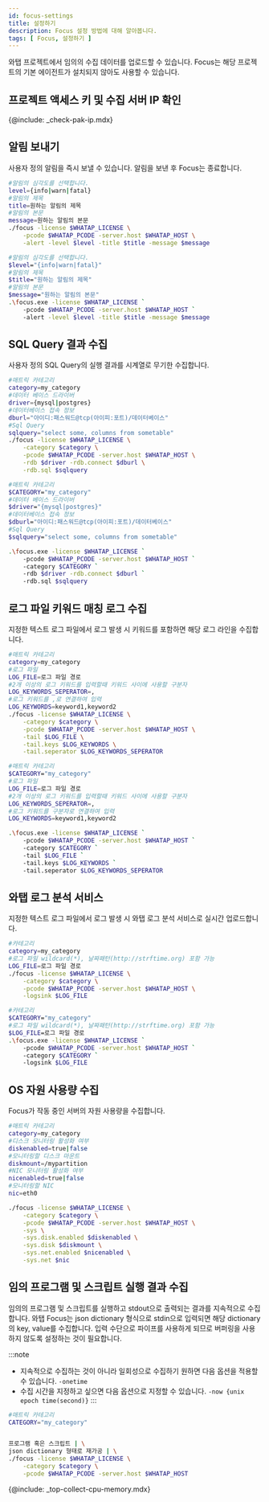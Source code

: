```yaml
---
id: focus-settings
title: 설정하기
description: Focus 설정 방법에 대해 알아봅니다.
tags: [ Focus, 설정하기 ]
---
```



와탭 프로젝트에서 임의의 수집 데이터를 업로드할 수 있습니다. Focus는 해당 프로젝트의 기본 에이전트가 설치되지 않아도 사용할 수 있습니다.

## 프로젝트 액세스 키 및 수집 서버 IP 확인

{@include: _check-pak-ip.mdx}

## 알림 보내기

사용자 정의 알림을 즉시 보낼 수 있습니다. 알림을 보낸 후 Focus는 종료합니다.

<Tabs groupId="operating-systems">
<TabItem value="lx" label="Linux Shell">

```bash title=SH
#알림의 심각도를 선택합니다.
level={info|warn|fatal}
#알림의 제목
title=원하는 알림의 제목
#알림의 본문
message=원하는 알림의 본문
./focus -license $WHATAP_LICENSE \
    -pcode $WHATAP_PCODE -server.host $WHATAP_HOST \
    -alert -level $level -title $title -message $message
```

</TabItem>
<TabItem value="wd" label="Windows Powershell">

```bash title='SH'
#알림의 심각도를 선택합니다.
$level="{info|warn|fatal}"
#알림의 제목
$title="원하는 알림의 제목"
#알림의 본문
$message="원하는 알림의 본문"
.\focus.exe -license $WHATAP_LICENSE `
    -pcode $WHATAP_PCODE -server.host $WHATAP_HOST `
    -alert -level $level -title $title -message $message
```

</TabItem>
</Tabs>

## SQL Query 결과 수집

사용자 정의 SQL Query의 실행 결과를 시계열로 무기한 수집합니다.

<Tabs groupId="operating-systems">
<TabItem value="lx" label="Linux Shell">

```bash title=SH
#매트릭 카테고리
category=my_category
#데이터 베이스 드라이버
driver={mysql|postgres}
#데이터베이스 접속 정보
dburl="아이디:패스워드@tcp(아이피:포트)/데이터베이스"
#Sql Query
sqlquery="select some, columns from sometable"
./focus -license $WHATAP_LICENSE \
    -category $category \
    -pcode $WHATAP_PCODE -server.host $WHATAP_HOST \
    -rdb $driver -rdb.connect $dburl \
    -rdb.sql $sqlquery
```

</TabItem>
<TabItem value="wd" label="Windows Powershell">

```bash title='SH'
#매트릭 카테고리
$CATEGORY="my_category"
#데이터 베이스 드라이버
$driver="{mysql|postgres}"
#데이터베이스 접속 정보
$dburl="아이디:패스워드@tcp(아이피:포트)/데이터베이스"
#Sql Query
$sqlquery="select some, columns from sometable"

.\focus.exe -license $WHATAP_LICENSE `
    -pcode $WHATAP_PCODE -server.host $WHATAP_HOST `
    -category $CATEGORY `
    -rdb $driver -rdb.connect $dburl `
    -rdb.sql $sqlquery
```

</TabItem>
</Tabs>

## 로그 파일 키워드 매칭 로그 수집

지정한 텍스트 로그 파일에서 로그 발생 시 키워드를 포함하면 해당 로그 라인을 수집합니다.

<Tabs groupId="operating-systems">
<TabItem value="lx" label="Linux Shell">

```bash title=SH
#매트릭 카테고리
category=my_category
#로그 파일
LOG_FILE=로그 파일 경로
#2개 이상의 로그 키워드를 입력할때 키워드 사이에 사용할 구분자
LOG_KEYWORDS_SEPERATOR=,
#로그 키워드를 ,로 연결하여 입력
LOG_KEYWORDS=keyword1,keyword2
./focus -license $WHATAP_LICENSE \
    -category $category \
    -pcode $WHATAP_PCODE -server.host $WHATAP_HOST \
    -tail $LOG_FILE \
    -tail.keys $LOG_KEYWORDS \
    -tail.seperator $LOG_KEYWORDS_SEPERATOR
```

</TabItem>
<TabItem value="wd" label="Windows Powershell">

```bash title='SH'
#매트릭 카테고리
$CATEGORY="my_category"
#로그 파일
LOG_FILE=로그 파일 경로
#2개 이상의 로그 키워드를 입력할때 키워드 사이에 사용할 구분자
LOG_KEYWORDS_SEPERATOR=,
#로그 키워드를 구분자로 연결하여 입력
LOG_KEYWORDS=keyword1,keyword2

.\focus.exe -license $WHATAP_LICENSE `
    -pcode $WHATAP_PCODE -server.host $WHATAP_HOST `
    -category $CATEGORY `
    -tail $LOG_FILE `
    -tail.keys $LOG_KEYWORDS `
    -tail.seperator $LOG_KEYWORDS_SEPERATOR
```

</TabItem>
</Tabs>

## 와탭 로그 분석 서비스

지정한 텍스트 로그 파일에서 로그 발생 시 와탭 로그 분석 서비스로 실시간 업로드합니다.

<Tabs groupId="operating-systems">
<TabItem value="lx" label="Linux Shell">

```bash title=SH
#카테고리
category=my_category
#로그 파일 wildcard(*), 날짜패턴(http://strftime.org) 포함 가능
LOG_FILE=로그 파일 경로
./focus -license $WHATAP_LICENSE \
    -category $category \
    -pcode $WHATAP_PCODE -server.host $WHATAP_HOST \
    -logsink $LOG_FILE
```

</TabItem>
<TabItem value="wd" label="Windows Powershell">

```bash title='SH'
#카테고리
$CATEGORY="my_category"
#로그 파일 wildcard(*), 날짜패턴(http://strftime.org) 포함 가능
$LOG_FILE=로그 파일 경로
.\focus.exe -license $WHATAP_LICENSE `
    -pcode $WHATAP_PCODE -server.host $WHATAP_HOST `
    -category $CATEGORY `
    -logsink $LOG_FILE
```

</TabItem>
</Tabs>

## OS 자원 사용량 수집

Focus가 작동 중인 서버의 자원 사용량을 수집합니다.

```bash title='Linux Shell'
#매트릭 카테고리
category=my_category
#디스크 모니터링 활성화 여부
diskenabled=true|false
#모니터링할 디스크 마운트
diskmount=/mypartition
#NIC 모니터링 활성화 여부
nicenabled=true|false
#모니터링할 NIC
nic=eth0

./focus -license $WHATAP_LICENSE \
    -category $category \
    -pcode $WHATAP_PCODE -server.host $WHATAP_HOST \
    -sys \
    -sys.disk.enabled $diskenabled \
    -sys.disk $diskmount \
    -sys.net.enabled $nicenabled \
    -sys.net $nic
```

## 임의 프로그램 및 스크립트 실행 결과 수집

임의의 프로그램 및 스크립트를 실행하고 stdout으로 출력되는 결과를 지속적으로 수집합니다. 와탭 Focus는 json dictionary 형식으로 stdin으로 입력되면 해당 dictionary의 key, value를 수집합니다. 입력 수단으로 파이프를 사용하게 되므로 버퍼링을 사용하지 않도록 설정하는 것이 필요합니다.

:::note
* 지속적으로 수집하는 것이 아니라 일회성으로 수집하기 원하면 다음 옵션을 적용할 수 있습니다. `-onetime`
* 수집 시간을 지정하고 싶으면 다음 옵션으로 지정할 수 있습니다. `-now {unix epoch time(second)}`
:::

```bash title='Linux Shell'
#매트릭 카테고리
CATEGORY="my_category"


프로그램 혹은 스크립트 | \
json dictionary 형태로 재가공 | \
./focus -license $WHATAP_LICENSE \
    -category $category \
    -pcode $WHATAP_PCODE -server.host $WHATAP_HOST
```

{@include: _top-collect-cpu-memory.mdx}